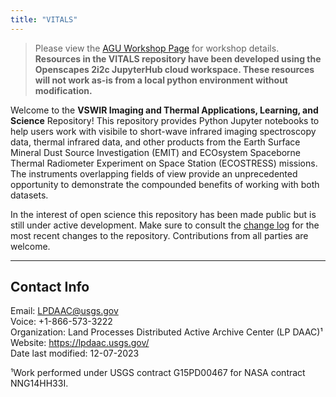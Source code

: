 ```yaml
---
title: "VITALS"
---
```


> Please view the [AGU Workshop Page](https://nasa.github.io/VITALS/) for workshop details. **Resources in the VITALS repository have been developed using the Openscapes 2i2c JupyterHub cloud workspace. These resources will not work as-is from a local python environment without modification.**

Welcome to the **VSWIR Imaging and Thermal Applications, Learning, and Science** Repository! This repository provides Python Jupyter notebooks to help users work with visibile to short-wave infrared imaging spectroscopy data, thermal infrared data, and other products from the Earth Surface Mineral Dust Source Investigation (EMIT) and ECOsystem Spaceborne Thermal Radiometer Experiment on Space Station (ECOSTRESS) missions. The instruments overlapping fields of view provide an unprecedented opportunity to demonstrate the compounded benefits of working with both datasets. 

In the interest of open science this repository has been made public but is still under active development. Make sure to consult the [change log](CHANGE_LOG.md) for the most recent changes to the repository. Contributions from all parties are welcome.

---

## Contact Info  

Email: <LPDAAC@usgs.gov>  
Voice: +1-866-573-3222  
Organization: Land Processes Distributed Active Archive Center (LP DAAC)¹  
Website: <https://lpdaac.usgs.gov/>  
Date last modified: 12-07-2023  

¹Work performed under USGS contract G15PD00467 for NASA contract NNG14HH33I. 
